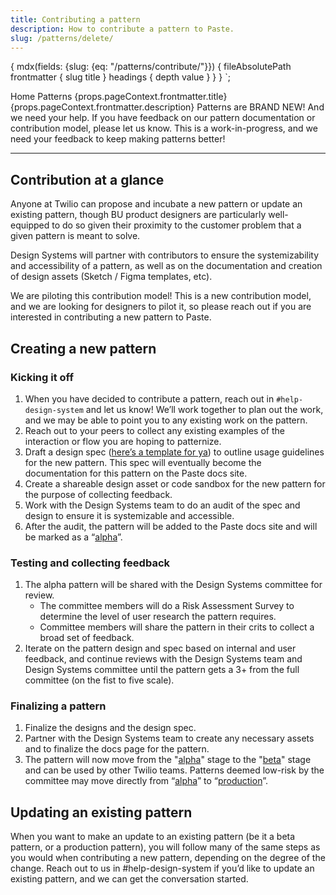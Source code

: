 ```yaml
---
title: Contributing a pattern
description: How to contribute a pattern to Paste.
slug: /patterns/delete/
---
```



  {
    mdx(fields: {slug: {eq: "/patterns/contribute/"}}) {
      fileAbsolutePath
      frontmatter {
        slug
        title
      }
      headings {
        depth
        value
      }
    }
  }
`;

<content>

<Breadcrumb>
  <BreadcrumbItem to="/">Home</BreadcrumbItem>
  <BreadcrumbItem to="/patterns">Patterns</BreadcrumbItem>
</Breadcrumb>
<Heading as="h1" variant="heading10">{props.pageContext.frontmatter.title}</Heading>
<Paragraph>{props.pageContext.frontmatter.description}</Paragraph>

<Callout variant="warning">
  <CalloutTitle>
    Patterns are BRAND NEW! And we need your help.
  </CalloutTitle>
  <CalloutText>
    If you have feedback on our pattern documentation or contribution model,
    please <Anchor href="https://forms.gle/BzeekGGXd2uL6U7Z9">let us know</Anchor>. This is a work-in-progress, and we need your feedback to keep making patterns better!
  </CalloutText>
</Callout>

</content>

---

<contentwrapper>

<PageAside data={props.data.mdx} />

<content>

## Contribution at a glance

Anyone at Twilio can propose and incubate a new pattern or update an existing pattern, though BU product designers are particularly well-equipped to do so given their proximity to the customer problem that a given pattern is meant to solve.

Design Systems will partner with contributors to ensure the systemizability and accessibility of a pattern, as well as on the documentation and creation of design assets (Sketch / Figma templates, etc).

<Callout variant="info">
  <CalloutTitle>We are piloting this contribution model!</CalloutTitle>
  <CalloutText>
    This is a new contribution model, and we are looking for designers to pilot it, so please reach out if you are interested in contributing a new pattern to Paste.
  </CalloutText>
</Callout>

## Creating a new pattern

### Kicking it off

1. When you have decided to contribute a pattern, reach out in `#help-design-system` and let us know! We’ll work together to plan out the work, and we may be able to point you to any existing work on the pattern.
2. Reach out to your peers to collect any existing examples of the interaction or flow you are hoping to patternize.
3. Draft a design spec ([here’s a template for ya](https://docs.google.com/document/d/1SSIURVMzlGbANyvtYlU61ZdDaSqF2QigFdFZuSnYSkk/edit?usp=sharing)) to outline usage guidelines for the new pattern. This spec will eventually become the documentation for this pattern on the Paste docs site.
4. Create a shareable design asset or code sandbox for the new pattern for the purpose of collecting feedback.
5. Work with the Design Systems team to do an audit of the spec and design to ensure it is systemizable and accessible.
6. After the audit, the pattern will be added to the Paste docs site and will be marked as a “[alpha](/patterns#available-patterns)”.

### Testing and collecting feedback
1. The alpha pattern will be shared with the Design Systems committee for review.
   - The committee members will do a Risk Assessment Survey to determine the level of user research the pattern requires.
   - Committee members will share the pattern in their crits to collect a broad set of feedback.
2. Iterate on the pattern design and spec based on internal and user feedback, and continue reviews with the Design Systems team and Design Systems committee until the pattern gets a 3+ from the full committee (on the fist to five scale).

### Finalizing a pattern
1. Finalize the designs and the design spec.
2. Partner with the Design Systems team to create any necessary assets and to finalize the docs page for the pattern.
3. The pattern will now move from the "[alpha](/patterns#available-patterns)" stage to the "[beta](/patterns#available-patterns)" stage and can be used by other Twilio teams. Patterns deemed low-risk by the committee may move directly from “[alpha](/patterns#available-patterns)” to “[production](/patterns#available-patterns)”.

## Updating an existing pattern

When you want to make an update to an existing pattern (be it a beta pattern, or a production pattern), you will follow many of the same steps as you would when contributing a new pattern, depending on the degree of the change. Reach out to us in #help-design-system if you’d like to update an existing pattern, and we can get the conversation started.

</content>

</contentwrapper>
